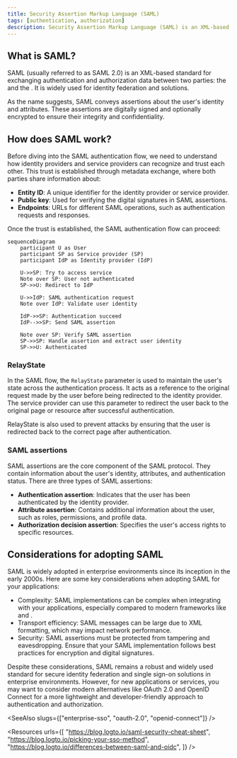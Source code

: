 ```yaml
---
title: Security Assertion Markup Language (SAML)
tags: [authentication, authorization]
description: Security Assertion Markup Language (SAML) is an XML-based standard for exchanging authentication and authorization data between identity providers and service providers.
---
```


## What is SAML?

SAML (usually referred to as SAML 2.0) is an XML-based standard for exchanging authentication and authorization data between two parties: the <Ref slug="identity-provider" /> and the <Ref slug="service-provider" />. It is widely used for identity federation and <Ref slug="enterprise-sso" /> solutions.

As the name suggests, SAML conveys assertions about the user's identity and attributes. These assertions are digitally signed and optionally encrypted to ensure their integrity and confidentiality.

## How does SAML work?

Before diving into the SAML authentication flow, we need to understand how identity providers and service providers can recognize and trust each other. This trust is established through metadata exchange, where both parties share information about:

- **Entity ID**: A unique identifier for the identity provider or service provider.
- **Public key**: Used for verifying the digital signatures in SAML assertions.
- **Endpoints**: URLs for different SAML operations, such as authentication requests and responses.

Once the trust is established, the SAML authentication flow can proceed:

```mermaid
sequenceDiagram
    participant U as User
    participant SP as Service provider (SP)
    participant IdP as Identity provider (IdP)

    U->>SP: Try to access service
    Note over SP: User not authenticated
    SP->>U: Redirect to IdP

    U->>IdP: SAML authentication request
    Note over IdP: Validate user identity

    IdP->>SP: Authentication succeed
    IdP-->>SP: Send SAML assertion

    Note over SP: Verify SAML assertion
    SP->>SP: Handle assertion and extract user identity
    SP->>U: Authenticated
```

### RelayState

In the SAML flow, the `RelayState` parameter is used to maintain the user's state across the authentication process. It acts as a reference to the original request made by the user before being redirected to the identity provider. The service provider can use this parameter to redirect the user back to the original page or resource after successful authentication.

RelayState is also used to prevent <Ref slug="csrf" /> attacks by ensuring that the user is redirected back to the correct page after authentication.

### SAML assertions

SAML assertions are the core component of the SAML protocol. They contain information about the user's identity, attributes, and authentication status. There are three types of SAML assertions:

- **Authentication assertion**: Indicates that the user has been authenticated by the identity provider.
- **Attribute assertion**: Contains additional information about the user, such as roles, permissions, and profile data.
- **Authorization decision assertion**: Specifies the user's access rights to specific resources.

## Considerations for adopting SAML

SAML is widely adopted in enterprise environments since its inception in the early 2000s. Here are some key considerations when adopting SAML for your applications:

- Complexity: SAML implementations can be complex when integrating with your applications, especially compared to modern frameworks like <Ref slug="oauth-2.0" /> and <Ref slug="openid-connect" />.
- Transport efficiency: SAML messages can be large due to XML formatting, which may impact network performance.
- Security: SAML assertions must be protected from tampering and eavesdropping. Ensure that your SAML implementation follows best practices for encryption and digital signatures.

Despite these considerations, SAML remains a robust and widely used standard for secure identity federation and single sign-on solutions in enterprise environments. However, for new applications or services, you may want to consider modern alternatives like OAuth 2.0 and OpenID Connect for a more lightweight and developer-friendly approach to authentication and authorization.

<SeeAlso slugs={["enterprise-sso", "oauth-2.0", "openid-connect"]} />

<Resources
  urls={[
    "https://blog.logto.io/saml-security-cheat-sheet",
    "https://blog.logto.io/picking-your-sso-method",
    "https://blog.logto.io/differences-between-saml-and-oidc",
  ]}
/>
